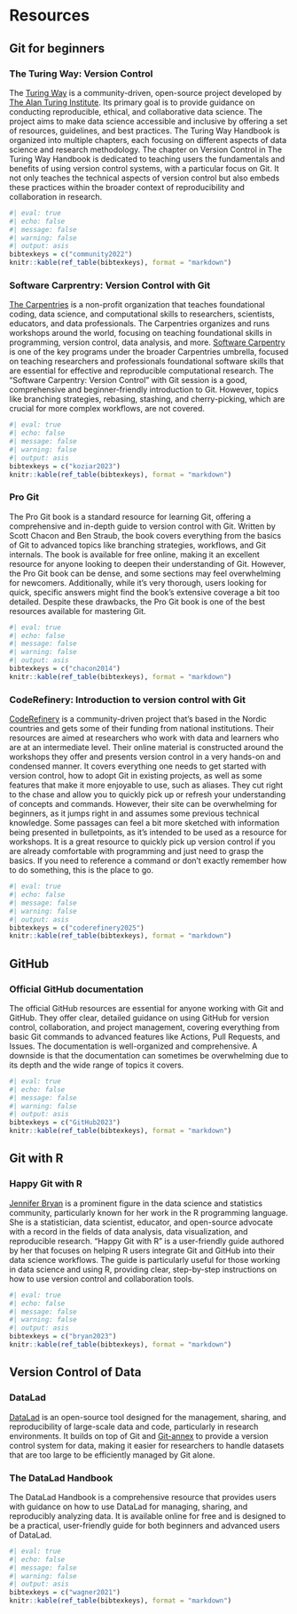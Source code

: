 # Resources {.unnumbered}

## Git for beginners

### The Turing Way: Version Control

The [Turing Way](https://www.turing.ac.uk/research/research-projects/turing-way) is a community-driven, open-source project developed by [The Alan Turing Institute](https://www.turing.ac.uk).
Its primary goal is to provide guidance on conducting reproducible, ethical, and collaborative data science.
The project aims to make data science accessible and inclusive by offering a set of resources, guidelines, and best practices.
The Turing Way Handbook is organized into multiple chapters, each focusing on different aspects of data science and research methodology.
The chapter on Version Control in The Turing Way Handbook is dedicated to teaching users the fundamentals and benefits of using version control systems, with a particular focus on Git.
It not only teaches the technical aspects of version control but also embeds these practices within the broader context of reproducibility and collaboration in research.

```r
#| eval: true
#| echo: false
#| message: false
#| warning: false
#| output: asis
bibtexkeys = c("community2022")
knitr::kable(ref_table(bibtexkeys), format = "markdown")
```

### Software Carprentry: Version Control with Git

[The Carpentries](https://carpentries.org) is a non-profit organization that teaches foundational coding, data science, and computational skills to researchers, scientists, educators, and data professionals.
The Carpentries organizes and runs workshops around the world, focusing on teaching foundational skills in programming, version control, data analysis, and more.
[Software Carpentry](https://software-carpentry.org/lessons/index.html) is one of the key programs under the broader Carpentries umbrella, focused on teaching researchers and professionals foundational software skills that are essential for effective and reproducible computational research.
The "Software Carpentry: Version Control" with Git session is a good, comprehensive and beginner-friendly introduction to Git.
However, topics like branching strategies, rebasing, stashing, and cherry-picking, which are crucial for more complex workflows, are not covered. 

```r
#| eval: true
#| echo: false
#| message: false
#| warning: false
#| output: asis
bibtexkeys = c("koziar2023")
knitr::kable(ref_table(bibtexkeys), format = "markdown")
```

### Pro Git

The Pro Git book is a standard resource for learning Git, offering a comprehensive and in-depth guide to version control with Git.
Written by Scott Chacon and Ben Straub, the book covers everything from the basics of Git to advanced topics like branching strategies, workflows, and Git internals.
The book is available for free online, making it an excellent resource for anyone looking to deepen their understanding of Git.
However, the Pro Git book can be dense, and some sections may feel overwhelming for newcomers.
Additionally, while it's very thorough, users looking for quick, specific answers might find the book's extensive coverage a bit too detailed.
Despite these drawbacks, the Pro Git book is one of the best resources available for mastering Git.

```r
#| eval: true
#| echo: false
#| message: false
#| warning: false
#| output: asis
bibtexkeys = c("chacon2014")
knitr::kable(ref_table(bibtexkeys), format = "markdown")
```

### CodeRefinery: Introduction to version control with Git

[CodeRefinery](https://coderefinery.org/) is a community-driven project that's based in the Nordic countries and gets some of their funding from national institutions.
Their resources are aimed at researchers who work with data and learners who are at an intermediate level.
Their online material is constructed around the workshops they offer and presents version control in a very hands-on and condensed manner.
It covers everything one needs to get started with version control, how to adopt Git in existing projects, as well as some features that make it more enjoyable to use, such as aliases.
They cut right to the chase and allow you to quickly pick up or refresh your understanding of concepts and commands.
However, their site can be overwhelming for beginners, as it jumps right in and assumes some previous technical knowledge.
Some passages can feel a bit more sketched with information being presented in bulletpoints, as it's intended to be used as a resource for workshops.
It is a great resource to quickly pick up version control if you are already comfortable with programming and just need to grasp the basics.
If you need to reference a command or don't exactly remember how to do something, this is the place to go.

```r
#| eval: true
#| echo: false
#| message: false
#| warning: false
#| output: asis
bibtexkeys = c("coderefinery2025")
knitr::kable(ref_table(bibtexkeys), format = "markdown")
```

## GitHub 

### Official GitHub documentation

The official GitHub resources are essential for anyone working with Git and GitHub.
They offer clear, detailed guidance on using GitHub for version control, collaboration, and project management, covering everything from basic Git commands to advanced features like Actions, Pull Requests, and Issues.
The documentation is well-organized and comprehensive.
A downside is that the documentation can sometimes be overwhelming due to its depth and the wide range of topics it covers.

```r
#| eval: true
#| echo: false
#| message: false
#| warning: false
#| output: asis
bibtexkeys = c("GitHub2023")
knitr::kable(ref_table(bibtexkeys), format = "markdown")
```

## Git with R

### Happy Git with R

[Jennifer Bryan](https://jennybryan.org) is a prominent figure in the data science and statistics community, particularly known for her work in the R programming language.
She is a statistician, data scientist, educator, and open-source advocate with a record in the fields of data analysis, data visualization, and reproducible research.
"Happy Git with R" is a user-friendly guide authored by her that focuses on helping R users integrate Git and GitHub into their data science workflows.
The guide is particularly useful for those working in data science and using R, providing clear, step-by-step instructions on how to use version control and collaboration tools.

```r
#| eval: true
#| echo: false
#| message: false
#| warning: false
#| output: asis
bibtexkeys = c("bryan2023")
knitr::kable(ref_table(bibtexkeys), format = "markdown")
```

## Version Control of Data

### DataLad

[DataLad](https://www.datalad.org) is an open-source tool designed for the management, sharing, and reproducibility of large-scale data and code, particularly in research environments.
It builds on top of Git and [Git-annex](https://git-annex.branchable.com) to provide a version control system for data, making it easier for researchers to handle datasets that are too large to be efficiently managed by Git alone.

### The DataLad Handbook

The DataLad Handbook is a comprehensive resource that provides users with guidance on how to use DataLad for managing, sharing, and reproducibly analyzing data.
It is available online for free and is designed to be a practical, user-friendly guide for both beginners and advanced users of DataLad.

```r
#| eval: true
#| echo: false
#| message: false
#| warning: false
#| output: asis
bibtexkeys = c("wagner2021")
knitr::kable(ref_table(bibtexkeys), format = "markdown")
```
